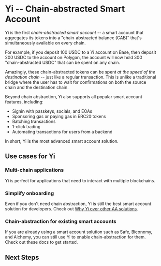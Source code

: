 # Yi -- Chain-abstracted Smart Account

Yi is the first *chain-abstracted smart account* -- a smart account that aggregates its tokens into a "chain-abstracted balance (CAB)" that's simultaneously available on every chain.

For example, if you deposit 100 USDC to a Yi account on Base, then deposit 200 USDC to the account on Polygon, the account will now hold 300 "chain-abstracted USDC" that can be spent on any chain.

Amazingly, these chain-abstracted tokens can be spent *at the speed of the destination chain* -- just like a regular transaction.  This is unlike a traditional bridge where the user has to wait for confirmations on both the source chain and the destination chain.

Beyond chain abstraction, Yi also supports all popular smart account features, including:

- Signin with passkeys, socials, and EOAs
- Sponsoring gas or paying gas in ERC20 tokens
- Batching transactions
- 1-click trading
- Automating transactions for users from a backend

In short, Yi is the most advanced smart account solution.

## Use cases for Yi

### Multi-chain applications

Yi is perfect for applications that need to interact with multiple blockchains.

### Simplify onboarding

Even if you don't need chain abstraction, Yi is still the best smart account solution for developers.  Check out [Why Yi over other AA solutions](/).

### Chain-abstraction for existing smart accounts

If you are already using a smart account solution such as Safe, Biconomy, and Alchemy, you can still use Yi to enable chain-abstraction for them.  Check out these docs to get started.

## Next Steps